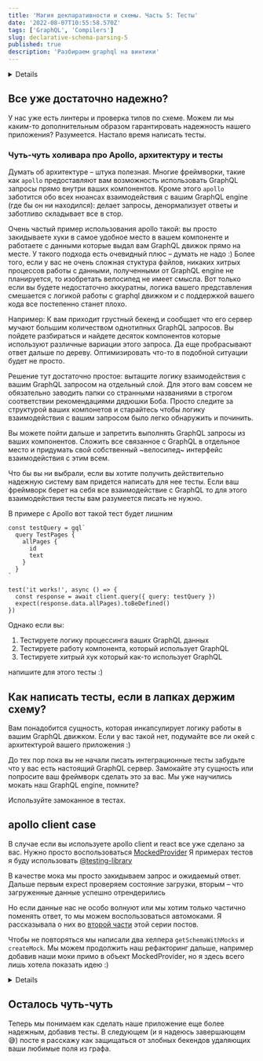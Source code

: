 ```yaml
---
title: 'Магия декларативности и cхемы. Часть 5: Тесты'
date: '2022-08-07T10:55:58.570Z'
tags: ['GraphQL', 'Compilers']
slug: declarative-schema-parsing-5
published: true
description: 'Разбираем graphql на винтики'
---
```



<Details title="Напоминалка про пример">
  Вы уже добралить до четвертого поста и наверняка помните, что мы пишем wiki
  для любителей функционального программирования. Каждая страничка посвящена алгебраическому типу.

У нас уже есть готовый запрос

<CodeSnippet code={validQuery} lang="graphql" />

И схема

  <CodeSnippet code={schema} lang="graphql" />
</Details>

## Все уже достаточно надежно?

У нас уже есть линтеры и проверка типов по схеме. Можем ли мы каким-то дополнительным образом гарантировать надежность нашего приложения?
Разумеется. Настало время написать тесты.

### Чуть-чуть холивара про Apollo, архитектуру и тесты

Думать об архитектуре – штука полезная. Многие фреймворки, такие как `apollo` предоставляют вам возможность
использовать GraphQL запросы прямо внутри ваших компонентов. Кроме этого `apollo` заботится обо всех нюансах взаимодействия с вашим GraphQL engine (где бы он ни находился): делает запросы, денормализует ответы и заботливо складывает все в стор.

Очень частый пример использования apollo такой: вы просто закидываете хуки в самое удобное место в вашем компоненте и работаете с данными которые выдал вам GraphQL движок прямо на месте.
У такого подхода есть очевидный плюс – думать не надо :) Более того, если у вас не очень сложная стуктура файлов, никаких хитрых процессов работы с данными, полученными от GraphQL engine не планируется, то изобретать велосипед не имеет смысла.
Вот только если вы будете недостаточно аккуратны, логика вашего представления смешается с логикой работы с graphql движком и с поддержкой вашего кода все постепенно станет плохо.

Например:
К вам приходит грустный бекенд и сообщает что его сервер мучают большим количеством однотипных GraphQL запросов.
Вы пойдете разбираться и найдете десяток компонентов которые используют различные вариации этого запроса. Да еще пробрасывают ответ дальше по дереву.
Оптимизировать что-то в подобной ситуации будет не просто.

Решение тут достаточно простое: вытащите логику взаимодействия с вашим GraphQL запросом на отдельный слой.
Для этого вам совсем не обязательно заводить папки со странными названиями в строгом соответствии рекомендациями дядюшки Боба.
Просто следите за структурой ваших компонетов и старайтесь чтобы логику взаимодействия с вашим запросом было легко обнаружить и починить.

Вы можете пойти дальше и запретить выполнять GraphQL запросы из ваших компонентов. Сложить все связанное с GraphQL в отдельное место и придумать свой собственный ~велосипед~ интерфейс взаимодействия с этим всем.

Что бы вы ни выбрали, если вы хотите получить действительно надежную систему вам придется написать для нее тесты.
Если ваш фреймворк берет на себя все взаимодействие с GraphQL то для этого взаимодействия тесты вам разумеется писать не нужно.

В примере с Apollo вот такой тест будет лишним

```tsx
const testQuery = gql`
  query TestPages {
    allPages {
      id
      text
    }
  }
`

test('it works!', async () => {
  const response = await client.query({ query: testQuery })
  expect(response.data.allPages).toBeDefined()
})
```

Однако если вы:

1. Тестируете логику процессинга ваших GraphQL данных
2. Тестируете работу компонента, который использует GraphQL
3. Тестируете хитрый хук который как-то использует GraphQL

напишите для этого тесты :)

## Как написать тесты, если в лапках держим схему?

Вам понадобится сущность, которая инкапсулирует логику работы в вашим GraphQL движком. Если у вас такой нет, подумайте все ли окей с архитектурой вашего приложения :)

До тех пор пока вы не начали писать интеграционные тесты забудьте что у вас есть настоящий GraphQL сервер.
Замокайте эту сущность или попросите ваш фреймворк сделать это за вас. Мы уже научились мокать наш GraphQL engine, помните?

Используйте замоканное в тестах.

## apollo client case

В случае если вы используете apollo client и react все уже сделано за вас. Нужно просто воспользоваться [MockedProvider](https://www.apollographql.com/docs/react/development-testing/testing/)
Я примерах тестов я буду использовать [@testing-library](https://testing-library.com/)

<CodeSnippet code={MaybePageTestCodeV1} lang="tsx" />

В качестве мока мы просто закидываем запрос и ожидаемый ответ. Дальше первым expect проверяем состояние загрузки, вторым – что загруженные данные успешно отрендерились

Но если данные нас не особо волнуют или мы хотим только частично поменять ответ, то мы можем воспользоваться автомоками. Я рассказывала о них во [второй части](/graphql/declarative-schema-parsing-5) этой серии постов.

<CodeSnippet code={MaybePageTestCodeV2} lang="tsx" />

Чтобы не повторяться мы написали два хелпера `getSchemaWithMocks` и `createMock`. Мы можем продолжить наш рефакторинг дальше, например добавив наши моки примо в объект MockedProvider,
но я здесь всего лишь хотела показать идею :)

<Details title="А как настроить Jest и testing library?">
  Ответ на этот вопрос лежит за скоупом этой статьи. В документации все
  подробненько расписано. Единственная трудность на которую я хочу обратить ваше
  внимание это то как заставить Jest понимать .graphql файлики. Вам понадобится
  специальный [трансформер](https://jestjs.io/docs/code-transformation). Тут
  возможны два сценария: 
  1. Если вы грузите grapqhl raw-loaderом, как я в этих
  постах, можете написать свой.

```js
// raw-transformer.js
module.exports = {
  process(sourceText) {
    return {
      code: `module.exports = ${JSON.stringify(sourceText)}`,
    }
  },
}
```

и добавить его в конфиг Jest:

```js
// jest.config.js
module.exports = {
  // ...
  transform: {
    '.(graphql|gql)$': '<rootDir>/raw-transformer.js',
  },
}
```

2. Вы используете `grapqhl-tag/loader`
   Тогда просто воспользуйтесь готовым транcформером [`jest-transform-graphql`](https://www.npmjs.com/package/jest-transform-graphql)

</Details>

## Осталось чуть-чуть

Теперь мы понимаем как сделать наше приложение еще более надежным, добавив тесты. В следующем (и я надеюсь завершающем 😅) посте я расскажу как защищаться от злобных бекендов удаляющих ваши любимые поля из графа.
